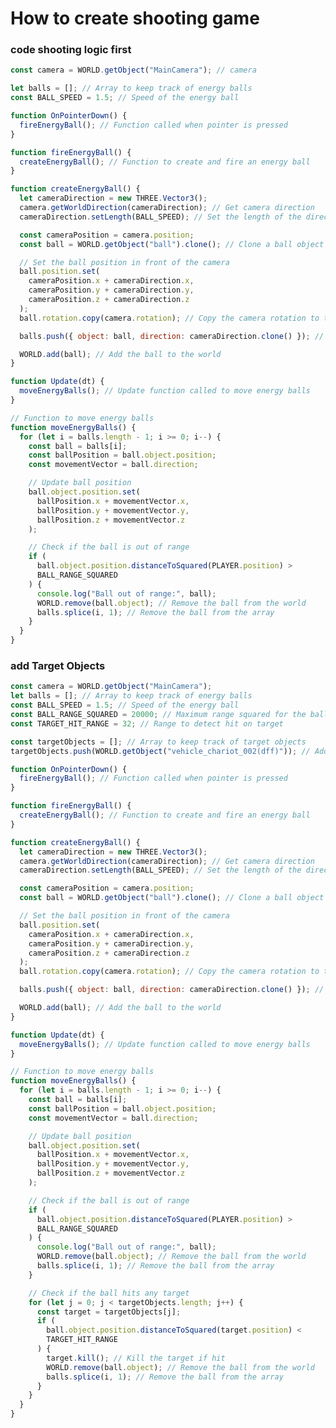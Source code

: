
# How to create shooting game

<Steps>

### code shooting logic first

```js showLineNumbers copy filename="Shooting logic"
const camera = WORLD.getObject("MainCamera"); // camera

let balls = []; // Array to keep track of energy balls
const BALL_SPEED = 1.5; // Speed of the energy ball

function OnPointerDown() {
  fireEnergyBall(); // Function called when pointer is pressed
}

function fireEnergyBall() {
  createEnergyBall(); // Function to create and fire an energy ball
}

function createEnergyBall() {
  let cameraDirection = new THREE.Vector3();
  camera.getWorldDirection(cameraDirection); // Get camera direction
  cameraDirection.setLength(BALL_SPEED); // Set the length of the direction vector to ball speed

  const cameraPosition = camera.position;
  const ball = WORLD.getObject("ball").clone(); // Clone a ball object

  // Set the ball position in front of the camera
  ball.position.set(
    cameraPosition.x + cameraDirection.x,
    cameraPosition.y + cameraDirection.y,
    cameraPosition.z + cameraDirection.z
  );
  ball.rotation.copy(camera.rotation); // Copy the camera rotation to the ball

  balls.push({ object: ball, direction: cameraDirection.clone() }); // Add the ball to the array with its direction

  WORLD.add(ball); // Add the ball to the world
}

function Update(dt) {
  moveEnergyBalls(); // Update function called to move energy balls
}

// Function to move energy balls
function moveEnergyBalls() {
  for (let i = balls.length - 1; i >= 0; i--) {
    const ball = balls[i];
    const ballPosition = ball.object.position;
    const movementVector = ball.direction;

    // Update ball position
    ball.object.position.set(
      ballPosition.x + movementVector.x,
      ballPosition.y + movementVector.y,
      ballPosition.z + movementVector.z
    );

    // Check if the ball is out of range
    if (
      ball.object.position.distanceToSquared(PLAYER.position) >
      BALL_RANGE_SQUARED
    ) {
      console.log("Ball out of range:", ball);
      WORLD.remove(ball.object); // Remove the ball from the world
      balls.splice(i, 1); // Remove the ball from the array
    }
  }
}
```

### add Target Objects

```js showLineNumbers copy filename="Shooting logic"
const camera = WORLD.getObject("MainCamera");
let balls = []; // Array to keep track of energy balls
const BALL_SPEED = 1.5; // Speed of the energy ball
const BALL_RANGE_SQUARED = 20000; // Maximum range squared for the ball
const TARGET_HIT_RANGE = 32; // Range to detect hit on target

const targetObjects = []; // Array to keep track of target objects
targetObjects.push(WORLD.getObject("vehicle_chariot_002(dff)")); // Adding a target object

function OnPointerDown() {
  fireEnergyBall(); // Function called when pointer is pressed
}

function fireEnergyBall() {
  createEnergyBall(); // Function to create and fire an energy ball
}

function createEnergyBall() {
  let cameraDirection = new THREE.Vector3();
  camera.getWorldDirection(cameraDirection); // Get camera direction
  cameraDirection.setLength(BALL_SPEED); // Set the length of the direction vector to ball speed

  const cameraPosition = camera.position;
  const ball = WORLD.getObject("ball").clone(); // Clone a ball object

  // Set the ball position in front of the camera
  ball.position.set(
    cameraPosition.x + cameraDirection.x,
    cameraPosition.y + cameraDirection.y,
    cameraPosition.z + cameraDirection.z
  );
  ball.rotation.copy(camera.rotation); // Copy the camera rotation to the ball

  balls.push({ object: ball, direction: cameraDirection.clone() }); // Add the ball to the array with its direction

  WORLD.add(ball); // Add the ball to the world
}

function Update(dt) {
  moveEnergyBalls(); // Update function called to move energy balls
}

// Function to move energy balls
function moveEnergyBalls() {
  for (let i = balls.length - 1; i >= 0; i--) {
    const ball = balls[i];
    const ballPosition = ball.object.position;
    const movementVector = ball.direction;

    // Update ball position
    ball.object.position.set(
      ballPosition.x + movementVector.x,
      ballPosition.y + movementVector.y,
      ballPosition.z + movementVector.z
    );

    // Check if the ball is out of range
    if (
      ball.object.position.distanceToSquared(PLAYER.position) >
      BALL_RANGE_SQUARED
    ) {
      console.log("Ball out of range:", ball);
      WORLD.remove(ball.object); // Remove the ball from the world
      balls.splice(i, 1); // Remove the ball from the array
    }

    // Check if the ball hits any target
    for (let j = 0; j < targetObjects.length; j++) {
      const target = targetObjects[j];
      if (
        ball.object.position.distanceToSquared(target.position) <
        TARGET_HIT_RANGE
      ) {
        target.kill(); // Kill the target if hit
        WORLD.remove(ball.object); // Remove the ball from the world
        balls.splice(i, 1); // Remove the ball from the array
      }
    }
  }
}
```

</Steps>
